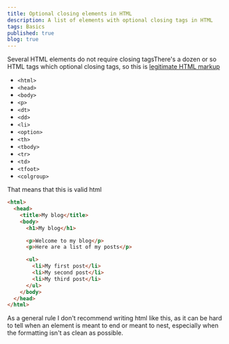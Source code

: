 ```yaml
---
title: Optional closing elements in HTML
description: A list of elements with optional closing tags in HTML
tags: Basics
published: true
blog: true
---
```


Several HTML elements do not require closing tags<SideNote>There's a dozen or so HTML tags which optional closing tags, so this is [legitimate HTML markup](https://twitter.com/jacobmparis/status/1366498652169068549?s=20)</SideNote>

- `<html>`
- `<head>`
- `<body>`
- `<p>`
- `<dt>`
- `<dd>`
- `<li>`
- `<option>`
- `<th>`
- `<tbody>`
- `<tr>`
- `<td>`
- `<tfoot>`
- `<colgroup>`

That means that this is valid html

```html
<html>
  <head>
    <title>My blog</title>
    <body>
      <h1>My blog</h1>

      <p>Welcome to my blog</p>
      <p>Here are a list of my posts</p>

      <ul>
        <li>My first post</li>
        <li>My second post</li>
        <li>My third post</li>
      </ul>
    </body>
  </head>
</html>
```

As a general rule I don't recommend writing html like this, as it can be hard to tell when an element is meant to end or meant to nest, especially when the formatting isn't as clean as possible.
